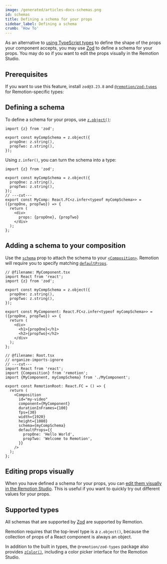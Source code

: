 ```yaml
---
image: /generated/articles-docs-schemas.png
id: schemas
title: Defining a schema for your props
sidebar_label: Defining a schema
crumb: 'How To'
---
```


As an alternative to [using TypeScript types](/docs/parameterized-rendering) to define the shape of the props your component accepts, you may use [Zod](https://zod.dev/) to define a schema for your props. You may do so if you want to edit the props visually in the Remotion Studio.

## Prerequisites

If you want to use this feature, install `zod@3.23.8` and [`@remotion/zod-types`](/docs/zod-types/) for Remotion-specific types:

<Installation pkg="@remotion/zod-types zod@3.23.8" />

## Defining a schema

To define a schema for your props, use [`z.object()`](https://zod.dev/?id=objects):

```tsx twoslash
import {z} from 'zod';

export const myCompSchema = z.object({
  propOne: z.string(),
  propTwo: z.string(),
});
```

Using `z.infer()`, you can turn the schema into a type:

```tsx twoslash
import {z} from 'zod';

export const myCompSchema = z.object({
  propOne: z.string(),
  propTwo: z.string(),
});
// ---cut---
export const MyComp: React.FC<z.infer<typeof myCompSchema>> = ({propOne, propTwo}) => {
  return (
    <div>
      props: {propOne}, {propTwo}
    </div>
  );
};
```

## Adding a schema to your composition

Use the [`schema`](/docs/composition#schema) prop to attach the schema to your [`<Composition>`](/docs/composition). Remotion will require you to specify matching [`defaultProps`](/docs/composition#schema).

```tsx twoslash title="src/Root.tsx" {3,14-18}
// @filename: MyComponent.tsx
import React from 'react';
import {z} from 'zod';

export const myCompSchema = z.object({
  propOne: z.string(),
  propTwo: z.string(),
});

export const MyComponent: React.FC<z.infer<typeof myCompSchema>> = ({propOne, propTwo}) => {
  return (
    <div>
      <h1>{propOne}</h1>
      <h2>{propTwo}</h2>
    </div>
  );
};

// @filename: Root.tsx
// organize-imports-ignore
// ---cut---
import React from 'react';
import {Composition} from 'remotion';
import {MyComponent, myCompSchema} from './MyComponent';

export const RemotionRoot: React.FC = () => {
  return (
    <Composition
      id="my-video"
      component={MyComponent}
      durationInFrames={100}
      fps={30}
      width={1920}
      height={1080}
      schema={myCompSchema}
      defaultProps={{
        propOne: 'Hello World',
        propTwo: 'Welcome to Remotion',
      }}
    />
  );
};
```

## Editing props visually

When you have defined a schema for your props, you can [edit them visually in the Remotion Studio](/docs/visual-editing). This is useful if you want to quickly try out different values for your props.

## Supported types

All schemas that are supported by [Zod](https://zod.dev/) are supported by Remotion.

Remotion requires that the top-level type is a `z.object()`, because the collection of props of a React component is always an object.

In addition to the built in types, the `@remotion/zod-types` package also provides [`zColor()`](/docs/zod-types/z-color), including a color picker interface for the Remotion Studio.
